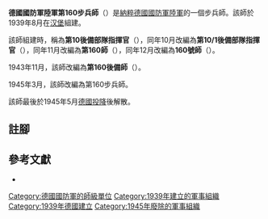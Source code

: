 {{infobox military unit
|unit_name = 德國國防軍陸軍第10後備部隊指揮官<br/>德國國防軍陸軍第10/1後備部隊指揮官<br/>德國國防軍陸軍第160師<br/>德國國防軍陸軍160號師<br/>德國國防軍陸軍第160後備師<br/>德國國防軍陸軍第160步兵師
|image =
|image_size =
|dates = 1939年8月至1945年5月
|country = {{flag|Nazi Germany}}
|branch = [[納粹德國陸軍|陸軍]]
|type = [[步兵|步兵]]
|role =
|size = [[师_(军队)|師]]
|command_structure =
|garrison =
|garrison_label =
|nickname =
|motto =
|colors =
|colors_label =
|march =
|mascot =
|battles =
}}

'''德國國防軍陸軍第160步兵師'''（{{lang-de|'''160. Infanterie-Division'''}}）是[[納粹德國|納粹德國]][[德國國防軍|國防軍]][[納粹德國陸軍|陸軍]]的一個步兵師。該師於1939年8月在[[汉堡|汉堡]]組建{{cfn|Mitcham|y=2007}}。

該師組建時，稱為'''第10後備部隊指揮官'''（{{lang-de|'''Kommandeur der Ersatztruppen X'''}}），同年10月改編為'''第10/1後備部隊指揮官'''（{{lang-de|'''Kommandeur der Ersatztruppen X/I'''}}），同年11月改編為'''第160師'''（{{lang-de|'''160. Division'''}}），同年12月改編為'''160號師'''（{{lang-de|'''Division Nr. 160'''}}）。

1943年11月，該師改編為'''第160後備師'''（{{lang-de|'''160. Reserve-Division'''}}）。

1945年3月，該師改編為第160步兵師。

該師最後於1945年5月[[第二次世界大戰歐洲戰場的結束|德國投降]]後解散。

== 註腳 ==
{{reflist}}

== 參考文獻 ==
* {{Cite book|last=Mitcham |first=Samuel W., Jr.|author-link=Samuel W. Mitcham|title=German Order of Battle, Volume One: 1st – 290th Infantry Divisions in WWII|year=2007|publisher=Stackpole Books|location=PA; United States of America|isbn=978-0-8117-3416-5|ref={{sfnRef|Mitcham|y=2007}}}}

{{mil-stub}}
{{德國國防軍陸軍的步兵師}}
[[Category:德國國防軍的師級單位|Category:德國國防軍的師級單位]]
[[Category:1939年建立的軍事組織|Category:1939年建立的軍事組織]]
[[Category:1939年德國建立|Category:1939年德國建立]]
[[Category:1945年廢除的軍事組織|Category:1945年廢除的軍事組織]]